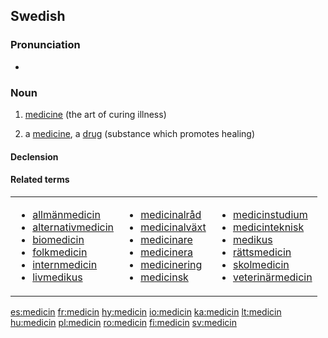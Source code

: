 ==Swedish==

===Pronunciation===
* {{audio|Sv-medicin.ogg|Audio}}

===Noun===
{{sv-noun|g=c}}

# {{uncountable|lang=sv}} [[medicine]] (the art of curing illness)
# a [[medicine]], a [[drug]] (substance which promotes healing)

====Declension====
{{sv-noun-reg-er}}

====Related terms====
{|
|- valign=top
|
* [[allmänmedicin]]
* [[alternativmedicin]]
* [[biomedicin]]
* [[folkmedicin]]
* [[internmedicin]]
* [[livmedikus]]
|
* [[medicinalråd]]
* [[medicinalväxt]]
* [[medicinare]]
* [[medicinera]]
* [[medicinering]]
* [[medicinsk]]
|
* [[medicinstudium]]
* [[medicinteknisk]]
* [[medikus]]
* [[rättsmedicin]]
* [[skolmedicin]]
* [[veterinärmedicin]]
|}

[[es:medicin]]
[[fr:medicin]]
[[hy:medicin]]
[[io:medicin]]
[[ka:medicin]]
[[lt:medicin]]
[[hu:medicin]]
[[pl:medicin]]
[[ro:medicin]]
[[fi:medicin]]
[[sv:medicin]]